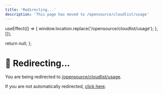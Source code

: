 ```yaml
---
title: 'Redirecting...'
description: 'This page has moved to /opensource/cloudlist/usage'
---
```



  useEffect(() => {
    window.location.replace('/opensource/cloudlist/usage');
  }, []);
  
  return null;
};

<RedirectComponent />

# 🔄 Redirecting...

You are being redirected to [/opensource/cloudlist/usage](/opensource/cloudlist/usage).

If you are not automatically redirected, [click here](/opensource/cloudlist/usage).

<script dangerouslySetInnerHTML={{
  __html: `
    setTimeout(function() {
      if (typeof window !== 'undefined') {
        window.location.href = '/opensource/cloudlist/usage';
      }
    }, 100);
  `
}} />